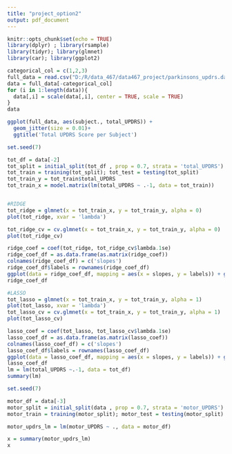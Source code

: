 ```yaml
---
title: "project_option2"
output: pdf_document
---
```


```r
knitr::opts_chunk$set(echo = TRUE)
library(dplyr) ; library(rsample)
library(tidyr); library(glmnet)
library(car); library(ggplot2)
```

```r
categorical_col = c(1,2,3)
full_data = read.csv("D:/R/data_467/data467_project/parkinsons_updrs.data")
data = full_data[-categorical_col]
for (i in 1:length(data)){
  data[,i] = scale(data[,i], center = TRUE, scale = TRUE)
}
data
```
```r
ggplot(full_data, aes(subject., total_UPDRS)) +
  geom_jitter(size = 0.01)+
  ggtitle('Total UPDRS Score per Subject')
```

```r
set.seed(7)

tot_df = data[-2]
tot_split = initial_split(tot_df , prop = 0.7, strata = 'total_UPDRS')
tot_train = training(tot_split); tot_test = testing(tot_split)
tot_train_y = tot_train$total_UPDRS
tot_train_x = model.matrix(lm(total_UPDRS ~ .-1, data = tot_train))


#RIDGE
tot_ridge = glmnet(x = tot_train_x, y = tot_train_y, alpha = 0)
plot(tot_ridge, xvar = 'lambda')

tot_ridge_cv = cv.glmnet(x = tot_train_x, y = tot_train_y, alpha = 0)
plot(tot_ridge_cv)

ridge_coef = coef(tot_ridge, tot_ridge_cv$lambda.1se)
ridge_coef_df = as.data.frame(as.matrix(ridge_coef))
colnames(ridge_coef_df) = c('slopes')
ridge_coef_df$labels = rownames(ridge_coef_df)
ggplot(data = ridge_coef_df, mapping = aes(x = slopes, y = labels)) + geom_point()
ridge_coef_df

#LASSO
tot_lasso = glmnet(x = tot_train_x, y = tot_train_y, alpha = 1)
plot(tot_lasso, xvar = 'lambda')
tot_lasso_cv = cv.glmnet(x = tot_train_x, y = tot_train_y, alpha = 1)
plot(tot_lasso_cv)

lasso_coef = coef(tot_lasso, tot_lasso_cv$lambda.1se)
lasso_coef_df = as.data.frame(as.matrix(lasso_coef))
colnames(lasso_coef_df) = c('slopes')
lasso_coef_df$labels = rownames(lasso_coef_df)
ggplot(data = lasso_coef_df, mapping = aes(x = slopes, y = labels)) + geom_point()
lasso_coef_df
lm = lm(total_UPDRS ~.-1, data = tot_df)
summary(lm)
```

```r
set.seed(7)

motor_df = data[-3]
motor_split = initial_split(data , prop = 0.7, strata = 'motor_UPDRS')
motor_train = training(motor_split); motor_test = testing(motor_split)

motor_updrs_lm = lm(motor_UPDRS ~ ., data = motor_df)

x = summary(motor_updrs_lm)
x
```


